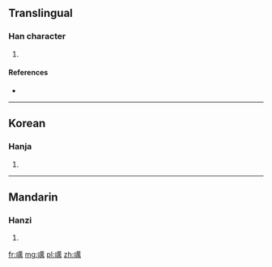 ==Translingual==

===Han character===
{{Han char|rn=30|rad=口|as=13|sn=16|four=|canj=口廿田月 (RTWB)}}

# {{defn|Han|sort=口13}}

====References====
* {{Han ref|kx=0209.400|dkj=04374|dj=0432.230|hdz=10688.060|uh=5667|ud=22119}}

----

==Korean==

===Hanja===
{{ko-hanja|hangeul=홰|rv=hwae|mr=hwae}}

# {{defn|lang=ko|sort=口13}}

----

==Mandarin==

===Hanzi===
{{cmn-hanzi|pin=[[āi]] ([[ai1]]), [[ǎi]] ([[ai3]]), [[huì]] ([[hui4]])|wg=ai<sup>1</sup>, ai<sup>3</sup>, hui<sup>4</sup>}}

# {{defn|lang=cmn|sort=口13}}

[[fr:噧]]
[[mg:噧]]
[[pl:噧]]
[[zh:噧]]
